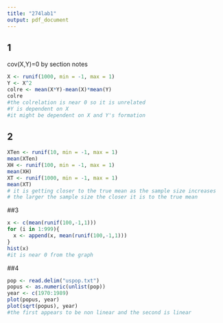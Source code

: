 ---
title: "274lab1"
output: pdf_document
---



## 1
cov(X,Y)=0 by section notes 
```{r}
X <- runif(1000, min = -1, max = 1)
Y <- X^2
colre <- mean(X*Y)-mean(X)*mean(Y)
colre
#the colrelation is near 0 so it is unrelated
#Y is dependent on X 
#it might be dependent on X and Y's formation
```
## 2
```{r}
XTen <- runif(10, min = -1, max = 1)
mean(XTen)
XH <- runif(100, min = -1, max = 1)
mean(XH)
XT <- runif(1000, min = -1, max = 1)
mean(XT)
# it is getting closer to the true mean as the sample size increases
# the larger the sample size the closer it is to the true mean
```
##3
```{r}
x <- c(mean(runif(100,-1,1)))
for (i in 1:999){
  x <- append(x, mean(runif(100,-1,1)))
}
hist(x)
#it is near 0 from the graph
```
##4
```{r}
pop <- read.delim("uspop.txt")
popus <- as.numeric(unlist(pop))
year <- c(1970:1989)
plot(popus, year)
plot(sqrt(popus), year)
#the first appears to be non linear and the second is linear
```


